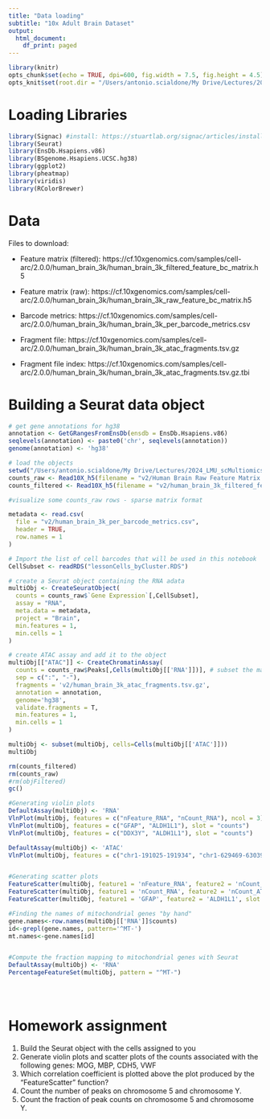 ```yaml
---
title: "Data loading"
subtitle: "10x Adult Brain Dataset"
output:
  html_document:
    df_print: paged
---
```


```r
library(knitr)
opts_chunk$set(echo = TRUE, dpi=600, fig.width = 7.5, fig.height = 4.5)
opts_knit$set(root.dir = "/Users/antonio.scialdone/My Drive/Lectures/2024_LMU_scMultiomics/practical_sessions/")


```



# Loading Libraries

```r
library(Signac) #install: https://stuartlab.org/signac/articles/install
library(Seurat)
library(EnsDb.Hsapiens.v86)
library(BSgenome.Hsapiens.UCSC.hg38)
library(ggplot2)
library(pheatmap)
library(viridis)
library(RColorBrewer)


```

# Data

Files to download: 

- Feature matrix (filtered): https://cf.10xgenomics.com/samples/cell-arc/2.0.0/human_brain_3k/human_brain_3k_filtered_feature_bc_matrix.h5

- Feature matrix (raw): https://cf.10xgenomics.com/samples/cell-arc/2.0.0/human_brain_3k/human_brain_3k_raw_feature_bc_matrix.h5

- Barcode metrics: https://cf.10xgenomics.com/samples/cell-arc/2.0.0/human_brain_3k/human_brain_3k_per_barcode_metrics.csv

- Fragment file: https://cf.10xgenomics.com/samples/cell-arc/2.0.0/human_brain_3k/human_brain_3k_atac_fragments.tsv.gz

- Fragment file index: https://cf.10xgenomics.com/samples/cell-arc/2.0.0/human_brain_3k/human_brain_3k_atac_fragments.tsv.gz.tbi







# Building a Seurat data object


```r
# get gene annotations for hg38
annotation <- GetGRangesFromEnsDb(ensdb = EnsDb.Hsapiens.v86)
seqlevels(annotation) <- paste0('chr', seqlevels(annotation))
genome(annotation) <- 'hg38'
```




```r
# load the objects
setwd("/Users/antonio.scialdone/My Drive/Lectures/2024_LMU_scMultiomics/practical_sessions/data")
counts_raw <- Read10X_h5(filename = "v2/Human Brain Raw Feature Matrix.h5")#human_brain_3k_raw_feature_bc_matrix.h5")
counts_filtered <- Read10X_h5(filename = "v2/human_brain_3k_filtered_feature_bc_matrix.h5")

#visualize some counts_raw rows - sparse matrix format

metadata <- read.csv(
  file = "v2/human_brain_3k_per_barcode_metrics.csv",
  header = TRUE,
  row.names = 1
)

# Import the list of cell barcodes that will be used in this notebook
CellSubset <- readRDS("lessonCells_byCluster.RDS")

# create a Seurat object containing the RNA adata
multiObj <- CreateSeuratObject(
  counts = counts_raw$`Gene Expression`[,CellSubset], 
  assay = "RNA",
  meta.data = metadata, 
  project = "Brain",  
  min.features = 1,
  min.cells = 1
)

# create ATAC assay and add it to the object
multiObj[["ATAC"]] <- CreateChromatinAssay(
  counts = counts_raw$Peaks[,Cells(multiObj[['RNA']])], # subset the matrix to keep only cells that are in the RNA object
  sep = c(":", "-"),
  fragments = 'v2/human_brain_3k_atac_fragments.tsv.gz',
  annotation = annotation,
  genome='hg38', 
  validate.fragments = T,
  min.features = 1,
  min.cells = 1
)

multiObj <- subset(multiObj, cells=Cells(multiObj[['ATAC']]))
multiObj
```

```r
rm(counts_filtered)
rm(counts_raw)
#rm(objFiltered)
gc()
```

```r
#Generating violin plots
DefaultAssay(multiObj) <- 'RNA'
VlnPlot(multiObj, features = c("nFeature_RNA", "nCount_RNA"), ncol = 3)
VlnPlot(multiObj, features = c("GFAP", "ALDH1L1"), slot = "counts")
VlnPlot(multiObj, features = c("DDX3Y", "ALDH1L1"), slot = "counts")

DefaultAssay(multiObj) <- 'ATAC'
VlnPlot(multiObj, features = c("chr1-191025-191934", "chr1-629469-630395"), ncol = 2)


#Generating scatter plots
FeatureScatter(multiObj, feature1 = 'nFeature_RNA', feature2 = 'nCount_RNA', slot = "count")
FeatureScatter(multiObj, feature1 = 'nCount_RNA', feature2 = 'nCount_ATAC', slot = "count")
FeatureScatter(multiObj, feature1 = 'GFAP', feature2 = 'ALDH1L1', slot = "count")

#Finding the names of mitochondrial genes "by hand"
gene.names<-row.names(multiObj[['RNA']]$counts)
id<-grepl(gene.names, pattern='^MT-')
mt.names<-gene.names[id]


#Compute the fraction mapping to mitochondrial genes with Seurat
DefaultAssay(multiObj) <- 'RNA'
PercentageFeatureSet(multiObj, pattern = "^MT-")





```


# Homework assignment

1. Build the Seurat object with the cells assigned to you
2. Generate violin plots and scatter plots of the counts associated with the following genes: MOG, MBP, CDH5, VWF
3. Which correlation coefficient is plotted above the plot produced by the "FeatureScatter" function? 
4. Count the number of peaks on chromosome 5 and chromosome Y. 
5. Count the fraction of peak counts on chromosome 5 and chromosome Y.


